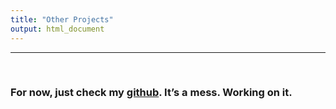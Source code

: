 ```yaml
---
title: "Other Projects"
output: html_document
---
```

---
<br>

### For now, just check my [github](https://github.com/jopieji). It's a mess. Working on it.